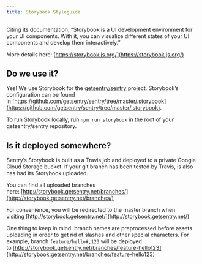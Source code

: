 ```yaml
---
title: Storybook Styleguide
---
```


Citing its documentation, “Storybook is a UI development environment for your UI
components. With it, you can visualize different states of your UI components
and develop them interactively.”

More details here: [https://storybook.js.org/](https://storybook.js.org/)

## Do we use it?

Yes! We use Storybook for
the [getsentry/sentry](https://github.com/getsentry/sentry/) project.
Storybook’s configuration can be found
in [https://github.com/getsentry/sentry/tree/master/.storybook](https://github.com/getsentry/sentry/tree/master/.storybook).

To run Storybook locally, run `npm run storybook` in the root of your
getsentry/sentry repository.

## Is it deployed somewhere?

Sentry’s Storybook is built as a Travis job and deployed to a private Google
Cloud Storage bucket. If your git branch has been tested by Travis, is also has
had its Storybook uploaded.

You can find all uploaded branches here: [http://storybook.getsentry.net/branches/](http://storybook.getsentry.net/branches/)

For convenience, you will be redirected to the master branch when
visiting [http://storybook.getsentry.net/](http://storybook.getsentry.net/)

One thing to keep in mind: branch names are preprocessed before assets uploading
in order to get rid of slashes and other special characters. For example,
branch `feature/hello#,123` will be deployed
to [http://storybook.getsentry.net/branches/feature-hello123](http://storybook.getsentry.net/branches/feature-hello123)
